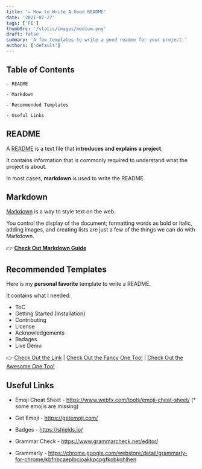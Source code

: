 ```yaml
---
title: '✏️ How to Write A Good README'
date: '2021-07-27'
tags: ['FE']
thumbSrc: '/static/images/medium.png'
draft: false
summary: 'A few templates to write a good readme for your project.'
authors: ['default']
---
```


## Table of Contents

```
- README

- Markdown

- Recommended Templates

- Useful Links
```

## README

A [README](https://en.wikipedia.org/wiki/README) is a text file that **introduces and explains a project**.

It contains information that is commonly required to understand what the project is about.

In most cases, **markdown** is used to write the README.

## Markdown

[Markdown](http://daringfireball.net/projects/markdown/) is a way to style text on the web.

You control the display of the document; formatting words as bold or italic, adding images, and creating lists are just a few of the things we can do with Markdown.

👉 [**Check Out Markdown Guide**](https://www.markdownguide.org/basic-syntax/#reference-style-links)

## Recommended Templates

Here is my **personal favorite** template to write a README.

It contains what I needed:

- ToC
- Getting Started (Installation)
- Contributing
- License
- Acknowledgements
- Badages
- Live Demo

👉 [Check Out the Link](https://github.com/othneildrew/Best-README-Template) | [Check Out the Fancy One Too!](https://gist.github.com/ramantehlan/602ad8525699486e097092e4158c5bf1) | [Check Out the Awesome One Too!](https://github.com/matiassingers/awesome-readme)

## Useful Links

- Emoji Cheat Sheet - https://www.webfx.com/tools/emoji-cheat-sheet/ (\* some emojis are missing)

- Get Emoji - https://getemoji.com/

- Badges - https://shields.io/

- Grammar Check - https://www.grammarcheck.net/editor/

- Grammarly - https://chrome.google.com/webstore/detail/grammarly-for-chrome/kbfnbcaeplbcioakkpcpgfkobkghlhen
